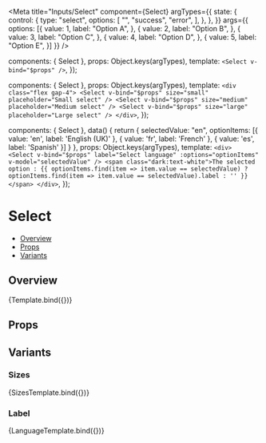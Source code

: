 
<Meta
  title="Inputs/Select"
  component={Select}
  argTypes={{
    state: {
      control: {
        type: "select",
        options: [
          "",
          "success",
          "error",
        ],
      },
    },
  }}
  args={{
    options: [{
      value: 1,
      label: "Option A",
    }, {
      value: 2,
      label: "Option B",
    }, {
      value: 3,
      label: "Option C",
    }, {
      value: 4,
      label: "Option D",
    }, {
      value: 5,
      label: "Option E",
    }]
  }}
/>

  components: { Select },
  props: Object.keys(argTypes),
  template: `<Select v-bind="$props" />`,
});

  components: { Select },
  props: Object.keys(argTypes),
  template: `
    <div class="flex gap-4">
      <Select v-bind="$props" size="small" placeholder="Small select" />
      <Select v-bind="$props" size="medium" placeholder="Medium select" />
      <Select v-bind="$props" size="large" placeholder="Large select" />
    </div>
  `,
});

  components: { Select },
  data() {
    return {
      selectedValue: "en",
      optionItems: [{ value: 'en', label: 'English (UK)' }, { value: 'fr', label: 'French' }, { value: 'es', label: 'Spanish' }]
    }
  },
  props: Object.keys(argTypes),
  template: `
    <div>
      <Select
        v-bind="$props"
        label="Select language"
        :options="optionItems"
        v-model="selectedValue"
      />
      <span class="dark:text-white">The selected option : {{ optionItems.find(item => item.value == selectedValue) ? optionItems.find(item => item.value == selectedValue).label : '' }}</span>
    </div>
  `,
});

# Select

- [Overview](#overview)
- [Props](#props)
- [Variants](#variants)

## Overview

<Canvas>
  <Story name="Overview">
    {Template.bind({})}
  </Story>
</Canvas>

## Props

<ArgsTable story="Overview" />

## Variants

### Sizes
<Canvas>
  <Story name="Sizes">
    {SizesTemplate.bind({})}
  </Story>
</Canvas>

### Label
<Canvas>
  <Story name="Label">
    {LanguageTemplate.bind({})}
  </Story>
</Canvas>
